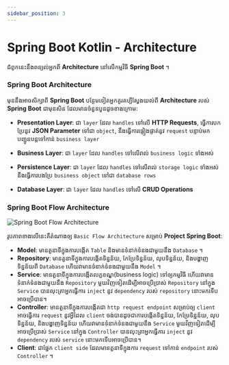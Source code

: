 ```yaml
---
sidebar_position: 3
---
```


# Spring Boot Kotlin - Architecture

ជំពូកនេះនឹងពន្យល់អ្នកពី **Architecture** នៅលើកម្មវិធី **Spring Boot** ។

### Spring Boot Architecture

មុននឹងអាចសិក្សាពី **Spring Boot** បន្ថែមទៀតអ្នកគួរគប្បីស្វែងយល់ពី **Architecture** របស់ **Spring Boot** ជាមុនសិន ដែលមានចំនួនបួនដូចខាងក្រោម:

- **Presentation Layer**: ជា `layer` ដែល `handles` ទៅលើ **HTTP Requests**, ធ្វើការបកប្រែនូវ **JSON Parameter** ទៅជា `object`, នឹងធ្វើការផ្ទៀងផ្ទាត់នូវ `request` បន្ទាប់មកបញ្ជូនបន្តទៅកាន់ `business layer`

- **Business Layer**: ជា `layer` ដែល `handles` ទៅលើរាល់ `business logic` ទាំងអស់

- **Persistence Layer**: ជា `layer` ដែល `handles` ទៅលើរាល់ `storage logic` ទាំងអស់នឹងធ្វើការបងប្រែ `business object` ទៅជា `database rows`

- **Database Layer**: ជា `layer` ដែល `handles` ទៅលើ **CRUD Operations**

### Spring Boot Flow Architecture

![Spring Boot Flow Architecture](/img/docs/springboot-flow-architecture.jpg)

រូបភាពខាងលើនេះគឺតំណាងឲ្យ `Basic Flow Architecture` សម្រាប់ **Project Spring Boot**:

- **Model**: មានតួនាទីក្នុងការបង្កើត `Table` និងមានទំនាក់ទំនងជាមួយនឹង `Database` ។
- **Repository**: មានតួនាទីក្នុងការបង្កើតទិន្នន័យ, កែប្រែទិន្នន័យ, លុបទិន្នន័យ, និងបង្ហាញទិន្នន័យពី `Database` ហើយវាមានទំនាក់ទំនងជាមួយនឹង `Model` ។
- **Service**: មានតួនាទីក្នុងការបង្កើតលក្ខខណ្ឌ(business logic) ទៅឲ្យកម្មវិធី ហើយវាមានទំនាក់ទំនងជាមួយនឹង `Repository` មួយវិញទៀតដើម្បីអាចប្រើប្រាស់ `Repository` នៅក្នុង `Service` បានលុះត្រាអ្នកធ្វើការ `inject` នូវ​ `dependency` របស់ `repository` នោះមកទើបអាចប្រើបាន។
- **Controller**: មានតួនាទីក្នុងការបង្កើតជា `http request endpoint` សម្រាប់ឲ្យ `client` អាចធ្វើការ `request` នូវអ្វីដែល `client` ចង់បានដូចជាការបង្កើតទិន្នន័យ, កែប្រែទិន្នន័យ, លុបទិន្នន័យ, និងបង្ហាញទិន្នន័យ ហើយវាមានទំនាក់ទំនងជាមួយនឹង `Service` មួយវិញទៀតដើម្បីអាចប្រើប្រាស់ `Service` នៅក្នុង `Controller` បានលុះត្រាអ្នកធ្វើការ `inject` នូវ​ `dependency` របស់ `service` នោះមកទើបអាចប្រើបាន។
- **Client**: ជាផ្នែក `client side` ដែលមានតួនាទីក្នុងការ `request` ទៅកាន់ `endpoint` របស់ `Controller` ។